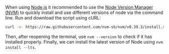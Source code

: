 When using [Node.js](https://nodejs.org/) it recommended to use the [Node Version Manager (NVM)](https://github.com/nvm-sh/nvm) to quickly install and use different versions of node via the command line. Run and download the script using cURL: 

```bash
curl -o- https://raw.githubusercontent.com/nvm-sh/nvm/v0.39.3/install.sh | bash
```

Then, after reopening the terminal, use `nvm --version` to check if it has installed properly. Finally, we can install the latest version of Node using `nvm install --lts`.